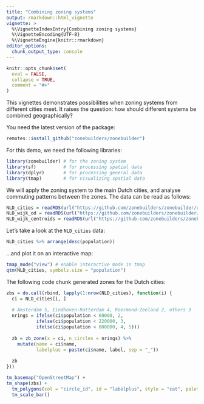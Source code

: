 ```yaml
---
title: "Combining zoning systems"
output: rmarkdown::html_vignette
vignette: >
  %\VignetteIndexEntry{Combining zoning systems}
  %\VignetteEncoding{UTF-8}
  %\VignetteEngine{knitr::rmarkdown}
editor_options: 
  chunk_output_type: console
---
```

  
```r
knitr::opts_chunk$set(
  eval = FALSE,
  collapse = TRUE,
  comment = "#>"
)
```

This vignettes demonstrates possibilities when zoning systems from different cities meet.
It raises the question: how should different systems be combined geographically?

You need the latest version of the package:
  
```r
remotes::install_github("zonebuilders/zonebuilder")
```


For this demo, we need the following libraries:


```r
library(zonebuilder) # for the zoning system
library(sf)          # for processing spatial data
library(dplyr)       # for processing general data
library(tmap)        # for visualizing spatial data
```


We will apply the zoning system to the main Dutch cities, and analyse commuting patterns between the zones. The data can be read as follows:


```r
NLD_cities = readRDS(url("https://github.com/zonebuilders/zonebuilder/releases/download/0.0.1/NLD_cities.Rds"))
NLD_wijk_od = readRDS(url("https://github.com/zonebuilders/zonebuilder/releases/download/0.0.1/NLD_wijk_od.Rds"))
NLD_wijk_centroids = readRDS(url("https://github.com/zonebuilders/zonebuilder/releases/download/0.0.1/NLD_wijk_centroids.Rds"))
```

Let's take a look at the `NLD_cities` data:

```r
NLD_cities %>% arrange(desc(population))
```

...and plot it on an interactive map:

```r
tmap_mode("view") # enable interactive mode in tmap
qtm(NLD_cities, symbols.size = "population")
```


The following code chunk generated zones for the Dutch cities:


```r
zbs = do.call(rbind, lapply(1:nrow(NLD_cities), function(i) {
  ci = NLD_cities[i, ]
  
  # Amsterdam 5, Eindhoven-Rotterdam 4, Roermond-Zeeland 2, others 3 
  nrings = ifelse(ci$population < 60000, 2,
           ifelse(ci$population < 220000, 3,
           ifelse(ci$population < 800000, 4, 5)))
  
  zb = zb_zone(x = ci, n_circles = nrings) %>% 
    mutate(name = ci$name,
           labelplus = paste(ci$name, label, sep = "_"))
  
  zb
}))
```


```r
tm_basemap("OpenStreetMap") +
tm_shape(zbs) +
  tm_polygons(col = "circle_id", id = "labelplus", style = "cat", palette = "YlOrBr", alpha = 0.7) + 
  tm_scale_bar()
```

